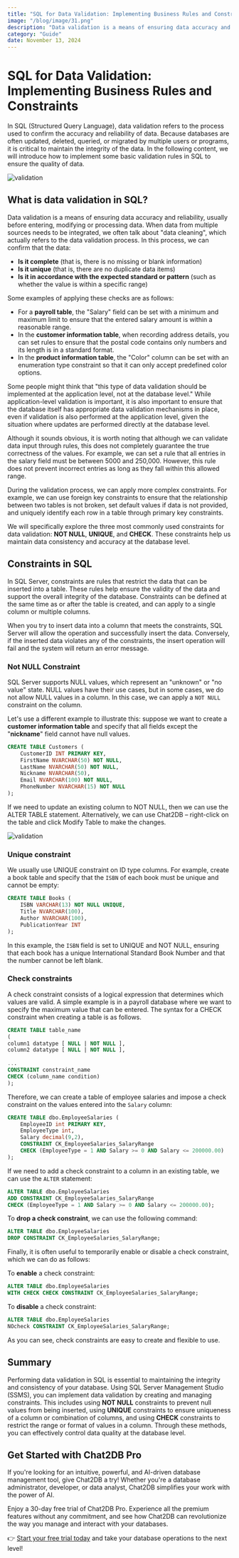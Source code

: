 ```yaml
---
title: "SQL for Data Validation: Implementing Business Rules and Constraints"
image: "/blog/image/31.png"
description: "Data validation is a means of ensuring data accuracy and reliability, usually before entering, modifying or processing data."
category: "Guide"
date: November 13, 2024
---
```


# SQL for Data Validation: Implementing Business Rules and Constraints

In SQL (Structured Query Language), data validation refers to the process used to confirm the accuracy and reliability of data. Because databases are often updated, deleted, queried, or migrated by multiple users or programs, it is critical to maintain the integrity of the data. In the following content, we will introduce how to implement some basic validation rules in SQL to ensure the quality of data.

![validation](/image/blog/validation/1.png)

## What is data validation in SQL?

Data validation is a means of ensuring data accuracy and reliability, usually before entering, modifying or processing data. When data from multiple sources needs to be integrated, we often talk about "data cleaning", which actually refers to the data validation process. In this process, we can confirm that the data:

- **Is it complete** (that is, there is no missing or blank information)
- **Is it unique** (that is, there are no duplicate data items)
- **Is it in accordance with the expected standard or pattern** (such as whether the value is within a specific range)

Some examples of applying these checks are as follows:

- For a **payroll table**, the "Salary" field can be set with a minimum and maximum limit to ensure that the entered salary amount is within a reasonable range.
- In the **customer information table**, when recording address details, you can set rules to ensure that the postal code contains only numbers and its length is in a standard format.
- In the **product information table**, the "Color" column can be set with an enumeration type constraint so that it can only accept predefined color options.

Some people might think that "this type of data validation should be implemented at the application level, not at the database level." While application-level validation is important, it is also important to ensure that the database itself has appropriate data validation mechanisms in place, even if validation is also performed at the application level, given the situation where updates are performed directly at the database level.

Although it sounds obvious, it is worth noting that although we can validate data input through rules, this does not completely guarantee the true correctness of the values. For example, we can set a rule that all entries in the salary field must be between 5000 and 250,000. However, this rule does not prevent incorrect entries as long as they fall within this allowed range.

During the validation process, we can apply more complex constraints. For example, we can use foreign key constraints to ensure that the relationship between two tables is not broken, set default values if data is not provided, and uniquely identify each row in a table through primary key constraints.

We will specifically explore the three most commonly used constraints for data validation: **NOT NULL**, **UNIQUE**, and **CHECK**. These constraints help us maintain data consistency and accuracy at the database level.

## Constraints in SQL

In SQL Server, constraints are rules that restrict the data that can be inserted into a table. These rules help ensure the validity of the data and support the overall integrity of the database. Constraints can be defined at the same time as or after the table is created, and can apply to a single column or multiple columns.

When you try to insert data into a column that meets the constraints, SQL Server will allow the operation and successfully insert the data. Conversely, if the inserted data violates any of the constraints, the insert operation will fail and the system will return an error message.

### Not NULL Constraint

SQL Server supports NULL values, which represent an "unknown" or "no value" state. NULL values have their use cases, but in some cases, we do not allow NULL values in a column. In this case, we can apply a `NOT NULL` constraint on the column.

Let's use a different example to illustrate this: suppose we want to create a **customer information table** and specify that all fields except the "**nickname**" field cannot have null values.

```SQL
CREATE TABLE Customers (
    CustomerID INT PRIMARY KEY,
    FirstName NVARCHAR(50) NOT NULL,
    LastName NVARCHAR(50) NOT NULL,
    Nickname NVARCHAR(50),
    Email NVARCHAR(100) NOT NULL,
    PhoneNumber NVARCHAR(15) NOT NULL
);
```

If we need to update an existing column to NOT NULL, then we can use the ALTER TABLE statement. Alternatively, we can use Chat2DB – right-click on the table and click Modify Table to make the changes.

![validation](/image/blog/validation/2.png)

### Unique constraint

We usually use UNIQUE constraint on ID type columns. For example, create a book table and specify that the `ISBN` of each book must be unique and cannot be empty:

```SQL
CREATE TABLE Books (
    ISBN VARCHAR(13) NOT NULL UNIQUE,
    Title NVARCHAR(100),
    Author NVARCHAR(100),
    PublicationYear INT
);
```

In this example, the `ISBN` field is set to UNIQUE and NOT NULL, ensuring that each book has a unique International Standard Book Number and that the number cannot be left blank.

### Check constraints

A check constraint consists of a logical expression that determines which values are valid. A simple example is in a payroll database where we want to specify the maximum value that can be entered. The syntax for a CHECK constraint when creating a table is as follows.

```SQL
CREATE TABLE table_name
(
column1 datatype [ NULL | NOT NULL ],
column2 datatype [ NULL | NOT NULL ],
 
...
CONSTRAINT constraint_name
CHECK (column_name condition)
);
```

Therefore, we can create a table of employee salaries and impose a check constraint on the values entered into the `Salary` column:

```SQL
CREATE TABLE dbo.EmployeeSalaries (
    EmployeeID int PRIMARY KEY,
    EmployeeType int,
    Salary decimal(9,2),
    CONSTRAINT CK_EmployeeSalaries_SalaryRange 
    CHECK (EmployeeType = 1 AND Salary >= 0 AND Salary <= 200000.00)
);
```

If we need to add a check constraint to a column in an existing table, we can use the `ALTER` statement:

```SQL
ALTER TABLE dbo.EmployeeSalaries
ADD CONSTRAINT CK_EmployeeSalaries_SalaryRange
CHECK (EmployeeType = 1 AND Salary >= 0 AND Salary <= 200000.00);
```

To **drop a check constraint**, we can use the following command:

```SQL
ALTER TABLE dbo.EmployeeSalaries
DROP CONSTRAINT CK_EmployeeSalaries_SalaryRange;
```

Finally, it is often useful to temporarily enable or disable a check constraint, which we can do as follows:

To **enable** a check constraint:

```SQL
ALTER TABLE dbo.EmployeeSalaries
WITH CHECK CHECK CONSTRAINT CK_EmployeeSalaries_SalaryRange;
```

To **disable** a check constraint:

```SQL
ALTER TABLE dbo.EmployeeSalaries
NOcheck CONSTRAINT CK_EmployeeSalaries_SalaryRange;
```

As you can see, check constraints are easy to create and flexible to use.

## Summary

Performing data validation in SQL is essential to maintaining the integrity and consistency of your database. Using SQL Server Management Studio (SSMS), you can implement data validation by creating and managing constraints. This includes using **NOT NULL** constraints to prevent null values from being inserted, using **UNIQUE** constraints to ensure uniqueness of a column or combination of columns, and using **CHECK** constraints to restrict the range or format of values in a column. Through these methods, you can effectively control data quality at the database level.

## Get Started with Chat2DB Pro

If you're looking for an intuitive, powerful, and AI-driven database management tool, give Chat2DB a try! Whether you're a database administrator, developer, or data analyst, Chat2DB simplifies your work with the power of AI.

Enjoy a 30-day free trial of Chat2DB Pro. Experience all the premium features without any commitment, and see how Chat2DB can revolutionize the way you manage and interact with your databases.

👉 [Start your free trial today](https://chat2db.ai/pricing) and take your database operations to the next level!

